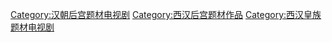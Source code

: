 [[Category:汉朝后宫题材电视剧|Category:汉朝后宫题材电视剧]]
[[Category:西汉后宫题材作品|Category:西汉后宫题材作品]]
[[Category:西汉皇族题材电视剧|Category:西汉皇族题材电视剧]]